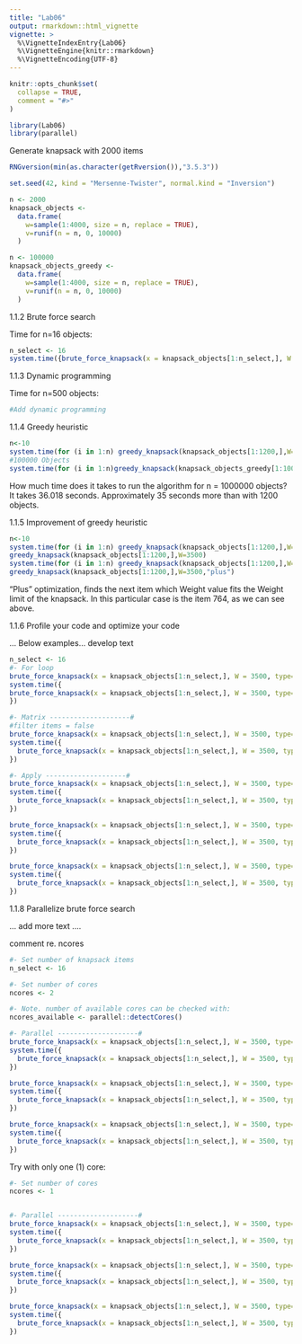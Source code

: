 ```yaml
---
title: "Lab06"
output: rmarkdown::html_vignette
vignette: >
  %\VignetteIndexEntry{Lab06}
  %\VignetteEngine{knitr::rmarkdown}
  %\VignetteEncoding{UTF-8}
---
```


```r
knitr::opts_chunk$set(
  collapse = TRUE,
  comment = "#>"
)
```

```r
library(Lab06)
library(parallel)
```
Generate knapsack with 2000 items
```r
RNGversion(min(as.character(getRversion()),"3.5.3"))

set.seed(42, kind = "Mersenne-Twister", normal.kind = "Inversion")

n <- 2000
knapsack_objects <-
  data.frame(
    w=sample(1:4000, size = n, replace = TRUE),
    v=runif(n = n, 0, 10000)
  )

n <- 100000
knapsack_objects_greedy <-
  data.frame(
    w=sample(1:4000, size = n, replace = TRUE),
    v=runif(n = n, 0, 10000)
  )

```

1.1.2 Brute force search

Time for n=16 objects:

```r
n_select <- 16
system.time({brute_force_knapsack(x = knapsack_objects[1:n_select,], W = 3500)})

```

1.1.3 Dynamic programming

Time for n=500 objects:

```r
#Add dynamic programming
```

1.1.4 Greedy heuristic


```r
n<-10
system.time(for (i in 1:n) greedy_knapsack(knapsack_objects[1:1200,],W=3500)) / n
#100000 Objects
system.time(for (i in 1:n)greedy_knapsack(knapsack_objects_greedy[1:100000,],W=3500))/n
```
How much time does it takes to run the algorithm for n = 1000000 objects?
It takes 36.018 seconds.
Approximately 35 seconds more than with 1200 objects.

1.1.5 Improvement of greedy heuristic

```r
n<-10
system.time(for (i in 1:n) greedy_knapsack(knapsack_objects[1:1200,],W=3500)) / n
greedy_knapsack(knapsack_objects[1:1200,],W=3500)
system.time(for (i in 1:n) greedy_knapsack(knapsack_objects[1:1200,],W=3500,"plus")) / n
greedy_knapsack(knapsack_objects[1:1200,],W=3500,"plus")
```
"Plus" optimization, finds the next item which Weight value fits the  Weight 
limit of the knapsack. In this particular case is the item 764, as we can see 
above.

1.1.6 Profile your code and optimize your code

... Below examples... develop text
```r

n_select <- 16
#- For loop
brute_force_knapsack(x = knapsack_objects[1:n_select,], W = 3500, type="forloop")
system.time({
brute_force_knapsack(x = knapsack_objects[1:n_select,], W = 3500, type="forloop")
})

#- Matrix --------------------#
#filter items = false
brute_force_knapsack(x = knapsack_objects[1:n_select,], W = 3500, type="matrix")
system.time({
  brute_force_knapsack(x = knapsack_objects[1:n_select,], W = 3500, type="matrix")
})

#- Apply --------------------#
brute_force_knapsack(x = knapsack_objects[1:n_select,], W = 3500, type="apply1a")
system.time({
  brute_force_knapsack(x = knapsack_objects[1:n_select,], W = 3500, type="apply1a")
})

brute_force_knapsack(x = knapsack_objects[1:n_select,], W = 3500, type="apply1b")
system.time({
  brute_force_knapsack(x = knapsack_objects[1:n_select,], W = 3500, type="apply1b")
})

brute_force_knapsack(x = knapsack_objects[1:n_select,], W = 3500, type="apply2")
system.time({
  brute_force_knapsack(x = knapsack_objects[1:n_select,], W = 3500, type="apply2")
})

```

1.1.8 Parallelize brute force search

... add more text ....

comment re. ncores 
```r
#- Set number of knapsack items
n_select <- 16

#- Set number of cores
ncores <- 2

#- Note. number of available cores can be checked with:
ncores_available <- parallel::detectCores()

#- Parallel --------------------#
brute_force_knapsack(x = knapsack_objects[1:n_select,], W = 3500, type="parallel1a", ncores=ncores)
system.time({
  brute_force_knapsack(x = knapsack_objects[1:n_select,], W = 3500, type="parallel1a", ncores=ncores)
})

brute_force_knapsack(x = knapsack_objects[1:n_select,], W = 3500, type="parallel1b", ncores=ncores)
system.time({
  brute_force_knapsack(x = knapsack_objects[1:n_select,], W = 3500, type="parallel1b", ncores=ncores)
})

brute_force_knapsack(x = knapsack_objects[1:n_select,], W = 3500, type="parallel2", ncores=ncores)
system.time({
  brute_force_knapsack(x = knapsack_objects[1:n_select,], W = 3500, type="parallel2", ncores=ncores)
})


```

Try with only one (1) core:
```r
#- Set number of cores
ncores <- 1


#- Parallel --------------------#
brute_force_knapsack(x = knapsack_objects[1:n_select,], W = 3500, type="parallel1a", ncores=ncores)
system.time({
  brute_force_knapsack(x = knapsack_objects[1:n_select,], W = 3500, type="parallel1a", ncores=ncores)
})

brute_force_knapsack(x = knapsack_objects[1:n_select,], W = 3500, type="parallel1b", ncores=ncores)
system.time({
  brute_force_knapsack(x = knapsack_objects[1:n_select,], W = 3500, type="parallel1b", ncores=ncores)
})

brute_force_knapsack(x = knapsack_objects[1:n_select,], W = 3500, type="parallel2", ncores=ncores)
system.time({
  brute_force_knapsack(x = knapsack_objects[1:n_select,], W = 3500, type="parallel2", ncores=ncores)
})

```

